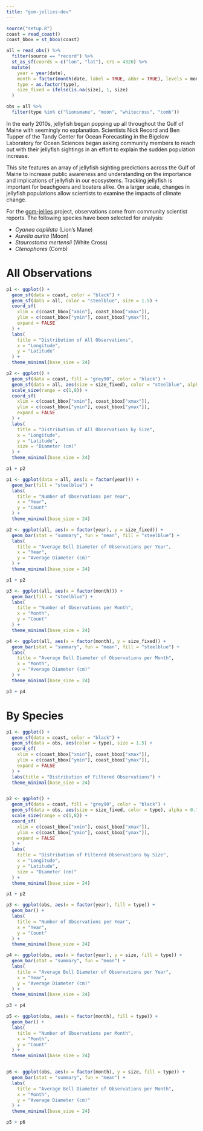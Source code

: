 ```yaml
---
title: "gom-jellies-dev"
---
```


```r
source("setup.R")
coast = read_coast()
coast_bbox = st_bbox(coast)

all = read_obs() %>%
  filter(source == "record") %>%
  st_as_sf(coords = c("lon", "lat"), crs = 4326) %>% 
  mutate(
    year = year(date),
    month = factor(month(date, label = TRUE, abbr = TRUE), levels = month.abb),
    type = as.factor(type),
    size_fixed = ifelse(is.na(size), 1, size)
  )

obs = all %>%
  filter(type %in% c("lionsmane", "moon", "whitecross", "comb"))
```

<section>
  <p>
In the early 2010s, jellyfish began popping up all throughout the Gulf of Maine with seemingly no explanation. Scientists Nick Record and Ben Tupper of the Tandy Center for Ocean Forecasting in the Bigelow Laboratory for Ocean Sciences began asking community members to reach out with their jellyfish sightings in an effort to explain the sudden population increase. 
  </p>
  <p>
This site features an array of jellyfish sighting predictions across the Gulf of Maine to increase public awareness and understanding on the importance and implications of jellyfish in our ecosystems. Tracking jellyfish is important for beachgoers and boaters alike. On a larger scale, changes in jellyfish populations allow scientists to examine the impacts of climate change. 
  </p>
  <p>
For the [gom-jellies](https://github.com/BigelowLab/gom-jellies) project, observations come from community scientist reports. The following species have been selected for analysis:

  + *Cyanea capillata* (Lion's Mane)
  + *Aurelia aurita* (Moon)
  + *Staurostoma mertensii* (White Cross)
  + *Ctenophores* (Comb)
  </p>
</section>

# All Observations
```r
p1 <- ggplot() +
  geom_sf(data = coast, color = "black") +
  geom_sf(data = all, color = "steelblue", size = 1.5) +
  coord_sf(
    xlim = c(coast_bbox["xmin"], coast_bbox["xmax"]),
    ylim = c(coast_bbox["ymin"], coast_bbox["ymax"]),
    expand = FALSE
  ) +
  labs(
    title = "Distribution of All Observations",
    x = "Longitude",
    y = "Latitude"
  ) +
  theme_minimal(base_size = 24)

p2 <- ggplot() +
  geom_sf(data = coast, fill = "grey90", color = "black") +
  geom_sf(data = all, aes(size = size_fixed), color = "steelblue", alpha = 0.7) +
  scale_size(range = c(1,8)) +
  coord_sf(
    xlim = c(coast_bbox["xmin"], coast_bbox["xmax"]),
    ylim = c(coast_bbox["ymin"], coast_bbox["ymax"]),
    expand = FALSE
  ) +
  labs(
    title = "Distribution of All Observations by Size",
    x = "Longitude",
    y = "Latitude",
    size = "Diameter (cm)"
  ) +
  theme_minimal(base_size = 24)

p1 + p2

```

```r
p1 <- ggplot(data = all, aes(x = factor(year))) +
  geom_bar(fill = "steelblue") +
  labs(
    title = "Number of Observations per Year",
    x = "Year",
    y = "Count"
  ) +
  theme_minimal(base_size = 24)

p2 <- ggplot(all, aes(x = factor(year), y = size_fixed)) +
  geom_bar(stat = "summary", fun = "mean", fill = "steelblue") +
  labs(
    title = "Average Bell Diameter of Observations per Year",
    x = "Year",
    y = "Average Diameter (cm)"
  ) +
  theme_minimal(base_size = 24)

p1 + p2

p3 <- ggplot(all, aes(x = factor(month))) +
  geom_bar(fill = "steelblue") +
  labs(
    title = "Number of Observations per Month",
    x = "Month",
    y = "Count"
  ) +
  theme_minimal(base_size = 24)

p4 <- ggplot(all, aes(x = factor(month), y = size_fixed)) +
  geom_bar(stat = "summary", fun = "mean", fill = "steelblue") +
  labs(
    title = "Average Bell Diameter of Observations per Month",
    x = "Month",
    y = "Average Diameter (cm)"
  ) +
  theme_minimal(base_size = 24)

p3 + p4
```

# By Species
```r
p1 <- ggplot() +
  geom_sf(data = coast, color = "black") +
  geom_sf(data = obs, aes(color = type), size = 1.5) +
  coord_sf(
    xlim = c(coast_bbox["xmin"], coast_bbox["xmax"]),
    ylim = c(coast_bbox["ymin"], coast_bbox["ymax"]),
    expand = FALSE
  ) +
  labs(title = "Distribution of Filtered Observations") +
  theme_minimal(base_size = 24)


p2 <- ggplot() +
  geom_sf(data = coast, fill = "grey90", color = "black") +
  geom_sf(data = obs, aes(size = size_fixed, color = type), alpha = 0.7) +
  scale_size(range = c(1,8)) +
  coord_sf(
    xlim = c(coast_bbox["xmin"], coast_bbox["xmax"]),
    ylim = c(coast_bbox["ymin"], coast_bbox["ymax"]),
    expand = FALSE
  ) +
  labs(
    title = "Distribution of Filtered Observations by Size",
    x = "Longitude",
    y = "Latitude",
    size = "Diameter (cm)"
  ) +
  theme_minimal(base_size = 24)

p1 + p2

p3 <- ggplot(obs, aes(x = factor(year), fill = type)) +
  geom_bar() +
  labs(
    title = "Number of Observations per Year",
    x = "Year",
    y = "Count"
  ) +
  theme_minimal(base_size = 24)

p4 <- ggplot(obs, aes(x = factor(year), y = size, fill = type)) +
  geom_bar(stat = "summary", fun = "mean") +
  labs(
    title = "Average Bell Diameter of Observations per Year",
    x = "Year",
    y = "Average Diameter (cm)"
  ) + 
  theme_minimal(base_size = 24)

p3 + p4

p5 <- ggplot(obs, aes(x = factor(month), fill = type)) +
  geom_bar() +
  labs(
    title = "Number of Observations per Month",
    x = "Month",
    y = "Count"
  ) +
  theme_minimal(base_size = 24)


p6 <- ggplot(obs, aes(x = factor(month), y = size, fill = type)) +
  geom_bar(stat = "summary", fun = "mean") +
  labs(
    title = "Average Bell Diameter of Observations per Month",
    x = "Month",
    y = "Average Diameter (cm)"
  ) + 
  theme_minimal(base_size = 24)

p5 + p6
```


